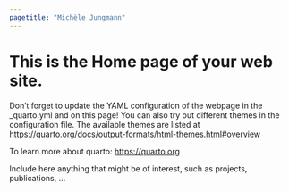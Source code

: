 ```yaml
---
pagetitle: "Michèle Jungmann"
---
```


# This is the Home page of your web site. 

Don't forget to update the YAML configuration of the webpage in the _quarto.yml and on this page! You can also try out different themes in the configuration file. The available themes are listed at <https://quarto.org/docs/output-formats/html-themes.html#overview>

To learn more about quarto: <https://quarto.org>

Include here anything that might be of interest, such as projects, publications, ... 
